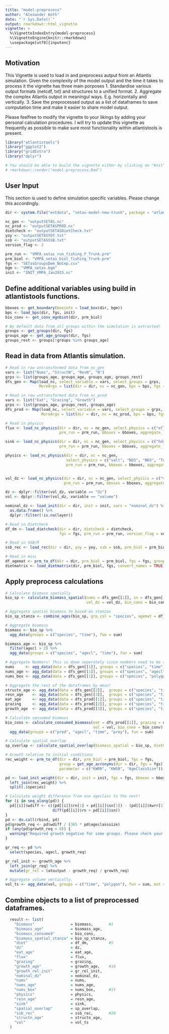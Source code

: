 ```yaml
---
title: "model-preprocess"
author: "Alexander Keth"
date: "`r Sys.Date()`"
output: rmarkdown::html_vignette
vignette: >
  %\VignetteIndexEntry{model-preprocess}
  %\VignetteEngine{knitr::rmarkdown}
  \usepackage[utf8]{inputenc}
---
```


## Motivation
This Vignette is used to load in and preprocess autput from an Atlantis simulation. Given
the complexity of the model output and the time it takes to process it the vignette has three main
porposes
1. Standardise various output formats (netcdf, txt) and structures to a unified format. 
2. Aggregate the complex Atlantis output in meaningul ways. E.g. horizontally and vertically.
3. Save the preprocessed output as a list of dataframes to save computation time and make it easier to share model output.

Please feelfree to modify the vignette to your likings by adding your personal calculation procedures. I will try
to update this vignette as frequently as possible to make sure most functionality within
atlantistools is present.

```r
library("atlantistools")
library("ggplot2")
library("gridExtra")
library("dplyr")

# You should be able to build the vignette either by clicking on "Knit" in RStudio or with
# rmarkdown::render("model-preprocess.Rmd")
```

## User Input
This section is used to define simulation specific variables. Please change this accordingly.

```r
dir <- system.file("extdata", "setas-model-new-trunk", package = "atlantistools")

nc_gen <- "outputSETAS.nc"
nc_prod <- "outputSETASPROD.nc"
dietcheck <- "outputSETASDietCheck.txt"
yoy <- "outputSETASYOY.txt"
ssb <- "outputSETASSSB.txt"
version_flag <- 2

prm_run <- "VMPA_setas_run_fishing_F_Trunk.prm"
prm_biol <- "VMPA_setas_biol_fishing_Trunk.prm"
fgs <- "SETasGroupsDem_NoCep.csv"
bgm <- "VMPA_setas.bgm"
init <- "INIT_VMPA_Jan2015.nc"
```

## Define additional variables using build in atlantistools functions.
```r
bboxes <- get_boundary(boxinfo = load_box(dir, bgm))
bps <- load_bps(dir, fgs, init)
bio_conv <- get_conv_mgnbiot(dir, prm_biol)

# By default data from all groups within the simulation is extracted!
groups <- get_groups(dir, fgs)
groups_age <- get_age_groups(dir, fgs)
groups_rest <- groups[!groups %in% groups_age]
```

## Read in data from Atlantis simulation.
```r
# Read in raw untransformed data from nc_gen
vars <- list("Nums", "StructN", "ResN", "N")
grps <- list(groups_age, groups_age, groups_age, groups_rest)
dfs_gen <- Map(load_nc, select_variable = vars, select_groups = grps,
               MoreArgs = list(dir = dir, nc = nc_gen, bps = bps, fgs = fgs, prm_run = prm_run, bboxes = bboxes))

# Read in raw untransformed data from nc_prod
vars <- list("Eat", "Grazing", "Growth")
grps <- list(groups_age, groups_rest, groups_age)
dfs_prod <- Map(load_nc, select_variable = vars, select_groups = grps,
                MoreArgs = list(dir = dir, nc = nc_prod, bps = bps, fgs = fgs, prm_run = prm_run, bboxes = bboxes))

# Read in physics
flux <- load_nc_physics(dir = dir, nc = nc_gen, select_physics = c("eflux", "vflux"),
                        prm_run = prm_run, bboxes = bboxes, aggregate_layers = FALSE)

sink <- load_nc_physics(dir = dir, nc = nc_gen, select_physics = c("hdsource", "hdsink"),
                        prm_run = prm_run, bboxes = bboxes, aggregate_layers = FALSE)

physics <- load_nc_physics(dir = dir, nc = nc_gen, 
                           select_physics = c("salt", "NO3", "NH3", "Temp", "Chl_a", "Denitrifiction"),
                           prm_run = prm_run, bboxes = bboxes, aggregate_layers = TRUE)


vol_dz <- load_nc_physics(dir = dir, nc = nc_gen, select_physics = c("volume", "dz"),
                          prm_run = prm_run, bboxes = bboxes, aggregate_layers = F)

dz <- dplyr::filter(vol_dz, variable == "dz")
vol <- dplyr::filter(vol_dz, variable == "volume")

nominal_dz <- load_init(dir = dir, init = init, vars = "nominal_dz") %>% 
  as.data.frame() %>% 
  dplyr::filter(!is.na(layer))

# Read in Dietcheck
df_dm <- load_dietcheck(dir = dir, dietcheck = dietcheck,
                        fgs = fgs, prm_run = prm_run, version_flag = version_flag, convert_names = TRUE)

# Read in SSB/R
ssb_rec <- load_rec(dir = dir, yoy = yoy, ssb = ssb, prm_biol = prm_biol)

# Read in misc  
df_agemat <- prm_to_df(dir = dir, prm_biol = prm_biol, fgs = fgs, group = get_age_acronyms(dir, fgs), parameter = "age_mat")
dietmatrix <- load_dietmatrix(dir, prm_biol, fgs, convert_names = TRUE)
```

## Apply preprocess calculations
```r
# Calculate biomass spatially
bio_sp <- calculate_biomass_spatial(nums = dfs_gen[[1]], sn = dfs_gen[[2]], rn = dfs_gen[[3]], n = dfs_gen[[4]],
                                    vol_dz = vol_dz, bio_conv = bio_conv, bps = bps)

# Aggregate spatial biomass to based on stanzas
bio_sp_stanza <- combine_ages(bio_sp, grp_col = "species", agemat = df_agemat)

# Aggregate biomass
biomass <- bio_sp %>%
  agg_data(groups = c("species", "time"), fun = sum)

biomass_age <- bio_sp %>%
  filter(agecl > 2) %>%
  agg_data(groups = c("species", "agecl", "time"), fun = sum)

# Aggregate Numbers! This is done seperately since numbers need to be summed!
nums     <- agg_data(data = dfs_gen[[1]], groups = c("species", "time"), fun = sum)
nums_age <- agg_data(data = dfs_gen[[1]], groups = c("species", "agecl", "time"), fun = sum)
nums_box <- agg_data(data = dfs_gen[[1]], groups = c("species", "polygon", "time"), fun = sum)

# Aggregate the rest of the dataframes by mean!
structn_age <- agg_data(data = dfs_gen[[2]],  groups = c("species", "time", "agecl"), fun = mean)
resn_age    <- agg_data(data = dfs_gen[[3]],  groups = c("species", "time", "agecl"), fun = mean)
eat_age     <- agg_data(data = dfs_prod[[1]], groups = c("species", "time", "agecl"), fun = mean)
grazing     <- agg_data(data = dfs_prod[[2]], groups = c("species", "time"), fun = mean)
growth_age  <- agg_data(data = dfs_prod[[3]], groups = c("species", "time", "agecl"), fun = mean)

# Calculate consumed biomass
bio_cons <- calculate_consumed_biomass(eat = dfs_prod[[1]], grazing = dfs_prod[[2]], dm = df_dm,
                                       vol = vol, bio_conv = bio_conv) %>%
  agg_data(groups = c("pred", "agecl", "time", "prey"), fun = sum)

# Calculate spatial overlap
sp_overlap <- calculate_spatial_overlap(biomass_spatial = bio_sp, dietmatrix = dietmatrix, agemat = df_agemat)

# Growth relative to initial conditions
rec_weight <- prm_to_df(dir = dir, prm_biol = prm_biol, fgs = fgs, 
                        group = get_age_acronyms(dir = dir, fgs = fgs), 
                        parameter = c("KWRR", "KWSR", "AgeClassSize"))

pd <- load_init_weight(dir = dir, init = init, fgs = fgs, bboxes = bboxes) %>%
  left_join(rec_weight) %>%
  split(.$species)

# Calculate weight difference from one ageclass to the next!
for (i in seq_along(pd)) {
  pd[[i]]$wdiff <- c((pd[[i]]$rn[1] + pd[[i]]$sn[1]) - (pd[[i]]$kwrr[1] + pd[[i]]$kwsr[1]),
                     diff(pd[[i]]$rn + pd[[i]]$sn))
}
pd <- do.call(rbind, pd)
pd$growth_req <- pd$wdiff / (365 * pd$ageclasssize)
if (any(pd$growth_req < 0)) {
  warning("Required growth negative for some groups. Please check your initial conditions files.")
}

gr_req <- pd %>%
  select(species, agecl, growth_req)

gr_rel_init <- growth_age %>%
  left_join(gr_req) %>%
  mutate(gr_rel = (atoutput - growth_req) / growth_req)

# Aggregate volume vertically.
vol_ts <- agg_data(vol, groups = c("time", "polygon"), fun = sum, out = "volume")

```


## Combine objects to a list of preprocessed dataframes.
```r
  result <- list(
    "biomass"                = biomass,       #1
    "biomass_age"            = biomass_age,
    "biomass_consumed"       = bio_cons,
    "biomass_spatial_stanza" = bio_sp_stanza,
    "diet"                   = df_dm,         #5 
    "dz"                     = dz,
    "eat_age"                = eat_age,       
    "flux"                   = flux,
    "grazing"                = grazing,
    "growth_age"             = growth_age,    #10
    "growth_rel_init"        = gr_rel_init,
    "nominal_dz"             = nominal_dz,
    "nums"                   = nums,
    "nums_age"               = nums_age,      
    "nums_box"               = nums_box,      #15
    "physics"                = physics,
    "resn_age"               = resn_age,
    "sink"                   = sink,
    "spatial_overlap"        = sp_overlap,    
    "ssb_rec"                = ssb_rec,       #20
    "structn_age"            = structn_age,    
    "vol"                    = vol_ts
  )
```




